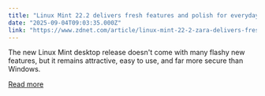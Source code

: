 ```yaml
---
title: "Linux Mint 22.2 delivers fresh features and polish for everyday Linux users - and longtime fans"
date: "2025-09-04T09:03:35.000Z"
link: "https://www.zdnet.com/article/linux-mint-22-2-zara-delivers-fresh-features-and-polish-for-everyday-linux-users/"
---
```


The new Linux Mint desktop release doesn't come with many flashy new features, but it remains attractive, easy to use, and far more secure than Windows.

[Read more](https://www.zdnet.com/article/linux-mint-22-2-zara-delivers-fresh-features-and-polish-for-everyday-linux-users/)

